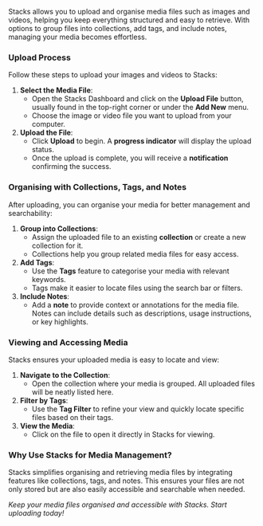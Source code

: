 Stacks allows you to upload and organise media files such as images and videos, helping you keep everything structured and easy to retrieve. With options to group files into collections, add tags, and include notes, managing your media becomes effortless.

### Upload Process

Follow these steps to upload your images and videos to Stacks:

1. **Select the Media File**:
    - Open the Stacks Dashboard and click on the **Upload File** button, usually found in the top-right corner or under the **Add New** menu.
    - Choose the image or video file you want to upload from your computer.
2. **Upload the File**:
    - Click **Upload** to begin. A **progress indicator** will display the upload status.
    - Once the upload is complete, you will receive a **notification** confirming the success.

### Organising with Collections, Tags, and Notes

After uploading, you can organise your media for better management and searchability:

1. **Group into Collections**:
    - Assign the uploaded file to an existing **collection** or create a new collection for it.
    - Collections help you group related media files for easy access.
2. **Add Tags**:
    - Use the **Tags** feature to categorise your media with relevant keywords.
    - Tags make it easier to locate files using the search bar or filters.
3. **Include Notes**:
    - Add a **note** to provide context or annotations for the media file. Notes can include details such as descriptions, usage instructions, or key highlights.

### Viewing and Accessing Media

Stacks ensures your uploaded media is easy to locate and view:

1. **Navigate to the Collection**:
    - Open the collection where your media is grouped. All uploaded files will be neatly listed here.
2. **Filter by Tags**:
    - Use the **Tag Filter** to refine your view and quickly locate specific files based on their tags.
3. **View the Media**:
    - Click on the file to open it directly in Stacks for viewing.

### Why Use Stacks for Media Management?

Stacks simplifies organising and retrieving media files by integrating features like collections, tags, and notes. This ensures your files are not only stored but are also easily accessible and searchable when needed.

*Keep your media files organised and accessible with Stacks. Start uploading today!*